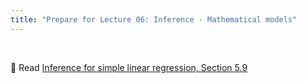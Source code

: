 ```yaml
---
title: "Prepare for Lecture 06: Inference - Mathematical models"
---
```


<br>

📖 Read [Inference for simple linear regression, Section 5.9](https://introregression.netlify.app/05-slr-inference#sec-slr-inf-clt)
